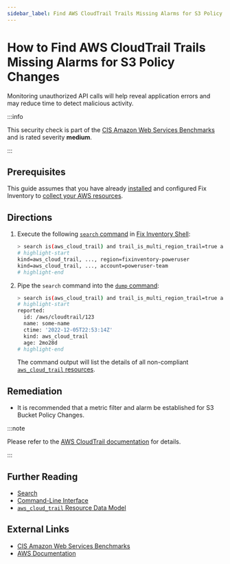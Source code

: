 ```yaml
---
sidebar_label: Find AWS CloudTrail Trails Missing Alarms for S3 Policy Changes
---
```


# How to Find AWS CloudTrail Trails Missing Alarms for S3 Policy Changes

Monitoring unauthorized API calls will help reveal application errors and may reduce time to detect malicious activity.

:::info

This security check is part of the [CIS Amazon Web Services Benchmarks](https://cisecurity.org/benchmark/amazon_web_services) and is rated severity **medium**.

:::

## Prerequisites

This guide assumes that you have already [installed](../../../getting-started/install/index.mdx) and configured Fix Inventory to [collect your AWS resources](../../../how-to-guides/data-sources/collect-aws-resource-data.mdx).

## Directions

1. Execute the following [`search` command](../../../reference/cli/search.mdx) in [Fix Inventory Shell](../../../reference/components/shell.mdx):

   ```bash
   > search is(aws_cloud_trail) and trail_is_multi_region_trail=true and trail_status.is_logging=true with(empty, --> is(aws_cloudwatch_log_group) with(any, --> is(aws_cloudwatch_metric_filter) and filter_pattern~"\s*\$\.eventSource\s*=\s*s3.amazonaws.com.+\$\.eventName\s*=\s*PutBucketAcl.+\$\.eventName\s*=\s*PutBucketPolicy.+\$\.eventName\s*=\s*PutBucketCors.+\$\.eventName\s*=\s*PutBucketLifecycle.+\$\.eventName\s*=\s*PutBucketReplication.+\$\.eventName\s*=\s*DeleteBucketPolicy.+\$\.eventName\s*=\s*DeleteBucketCors.+\$\.eventName\s*=\s*DeleteBucketLifecycle.+\$\.eventName\s*=\s*DeleteBucketReplication"))
   # highlight-start
   ​kind=aws_cloud_trail, ..., region=fixinventory-poweruser
   ​kind=aws_cloud_trail, ..., account=poweruser-team
   # highlight-end
   ```

2. Pipe the `search` command into the [`dump` command](../../../reference/cli/dump.mdx):

   ```bash
   > search is(aws_cloud_trail) and trail_is_multi_region_trail=true and trail_status.is_logging=true with(empty, --> is(aws_cloudwatch_log_group) with(any, --> is(aws_cloudwatch_metric_filter) and filter_pattern~"\s*\$\.eventSource\s*=\s*s3.amazonaws.com.+\$\.eventName\s*=\s*PutBucketAcl.+\$\.eventName\s*=\s*PutBucketPolicy.+\$\.eventName\s*=\s*PutBucketCors.+\$\.eventName\s*=\s*PutBucketLifecycle.+\$\.eventName\s*=\s*PutBucketReplication.+\$\.eventName\s*=\s*DeleteBucketPolicy.+\$\.eventName\s*=\s*DeleteBucketCors.+\$\.eventName\s*=\s*DeleteBucketLifecycle.+\$\.eventName\s*=\s*DeleteBucketReplication")) | dump
   # highlight-start
   ​reported:
   ​  id: /aws/cloudtrail/123
   ​  name: some-name
   ​  ctime: '2022-12-05T22:53:14Z'
   ​  kind: aws_cloud_trail
   ​  age: 2mo28d
   # highlight-end
   ```

   The command output will list the details of all non-compliant [`aws_cloud_trail` resources](../../../reference/unified-data-model/aws/cloudtrail/aws_cloud_trail.mdx).

## Remediation

- It is recommended that a metric filter and alarm be established for S3 Bucket Policy Changes.

:::note

Please refer to the [AWS CloudTrail documentation](https://docs.aws.amazon.com/awscloudtrail/latest/userguide/cloudwatch-alarms-for-cloudtrail.html) for details.

:::

## Further Reading

- [Search](../../../reference/search/index.mdx)
- [Command-Line Interface](../../../reference/cli/index.mdx)
- [`aws_cloud_trail` Resource Data Model](../../../reference/unified-data-model/aws/cloudtrail/aws_cloud_trail.mdx)

## External Links

- [CIS Amazon Web Services Benchmarks](https://cisecurity.org/benchmark/amazon_web_services)
- [AWS Documentation](https://docs.aws.amazon.com/awscloudtrail/latest/userguide/cloudwatch-alarms-for-cloudtrail.html)
